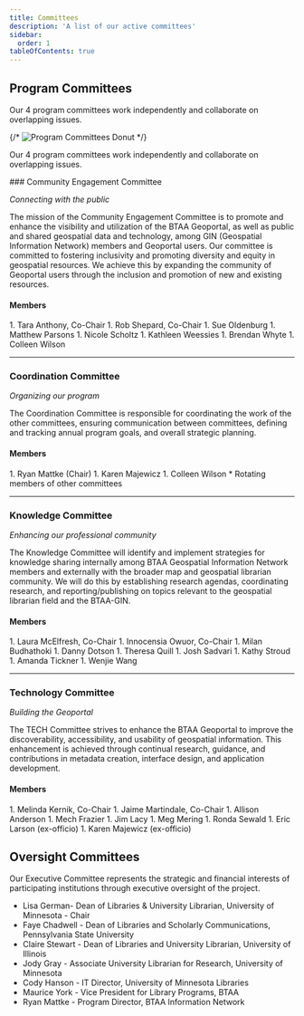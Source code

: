 ```yaml
---
title: Committees
description: 'A list of our active committees'
sidebar:
  order: 1
tableOfContents: true
---
```




## Program Committees 
Our 4 program committees work independently and collaborate on overlapping issues.

{/* ![Program Committees Donut](@images/matrix-committees.png) */}

<TwoThirdsLayout>

Our 4 program committees work independently and collaborate on overlapping issues.

<div slot = "left">
### Community Engagement Committee

*Connecting with the public*

The mission of the Community Engagement Committee is to promote and enhance the visibility and utilization of the BTAA Geoportal, as well as public and shared geospatial data and technology, among GIN (Geospatial Information Network) members and Geoportal users. Our committee is committed to fostering inclusivity and promoting diversity and equity in geospatial resources. We achieve this by expanding the community of Geoportal users through the inclusion and promotion of new and existing resources.
</div>
<div slot = "right">

#### Members
<div class="compact-list-extra">
1. Tara Anthony, Co-Chair
1. Rob Shepard, Co-Chair
1. Sue Oldenburg
1. Matthew Parsons
1. Nicole Scholtz
1. Kathleen Weessies
1. Brendan Whyte
1. Colleen Wilson
</div>
</div>
</TwoThirdsLayout>

<hr/>

<TwoThirdsLayout>

<div slot = "left">

### Coordination Committee
*Organizing our program*

The Coordination Committee is responsible for coordinating the work of the other committees, ensuring communication between committees, defining and tracking annual program goals, and overall strategic planning.

</div>

<div slot = "right">

#### Members
<div class="compact-list-extra">
1. Ryan Mattke (Chair)
1. Karen Majewicz
1. Colleen Wilson
* Rotating members of other committees
</div>
</div>

</TwoThirdsLayout>

<hr/>


<TwoThirdsLayout>

<div slot = "left">

### Knowledge Committee

*Enhancing our professional community*

The Knowledge Committee will identify and implement strategies for knowledge sharing internally among BTAA Geospatial Information Network members and externally with the broader map and geospatial librarian community. We will do this by establishing research agendas, coordinating research, and reporting/publishing on topics relevant to the geospatial librarian field and the BTAA-GIN. 


</div>

<div slot = "right">

#### Members
<div class="compact-list-extra">
1. Laura McElfresh, Co-Chair
1. Innocensia Owuor, Co-Chair
1. Milan Budhathoki
1. Danny Dotson
1. Theresa Quill
1. Josh Sadvari
1. Kathy Stroud
1. Amanda Tickner
1. Wenjie Wang
</div>
</div>

</TwoThirdsLayout>

<hr/>


<TwoThirdsLayout>

<div slot = "left">

### Technology Committee

*Building the Geoportal*

The TECH Committee strives to enhance the BTAA Geoportal to improve the discoverability, accessibility, and usability of geospatial information. This enhancement is achieved through continual research, guidance, and contributions in metadata creation, interface design, and application development.


</div>

<div slot = "right">

#### Members
<div class="compact-list-extra">
1. Melinda Kernik, Co-Chair
1. Jaime Martindale, Co-Chair
1. Allison Anderson
1. Mech Frazier
1. Jim Lacy
1. Meg Mering
1. Ronda Sewald
1. Eric Larson (ex-officio)
1. Karen Majewicz (ex-officio)
</div>
</div>

</TwoThirdsLayout>


## Oversight Committees

<Card title="Executive Committee" icon="star">

Our Executive Committee represents the strategic and financial interests of participating institutions through executive oversight of the project.

* Lisa German- Dean of Libraries & University Librarian, University of Minnesota - Chair
* Faye Chadwell - Dean of Libraries and Scholarly Communications, Pennsylvania State University
* Claire Stewart - Dean of Libraries and University Librarian, University of Illinois
* Jody Gray - Associate University Librarian for Research, University of Minnesota
* Cody Hanson - IT Director, University of Minnesota Libraries
* Maurice York - Vice President for Library Programs, BTAA
* Ryan Mattke - Program Director, BTAA Information Network

</Card>





